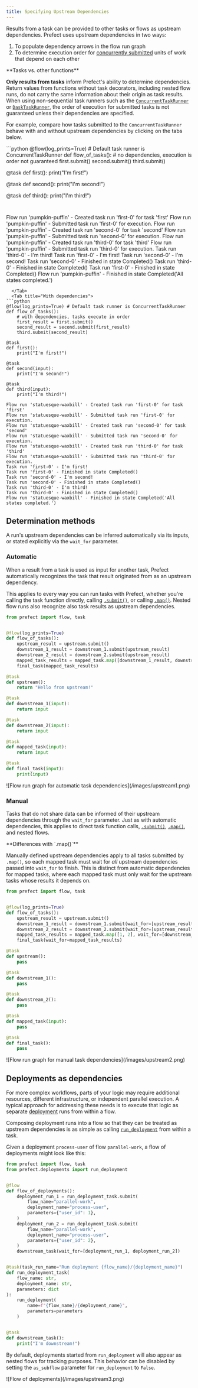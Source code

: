 ```yaml
---
title: Specifying Upstream Dependencies
---
```


Results from a task can be provided to other tasks or flows as upstream dependencies. Prefect uses upstream dependencies in two ways:

1.  To populate dependency arrows in the flow run graph
2.  To determine execution order for [concurrently submitted](https://docs.prefect.io/concepts/task-runners) units of work that depend on each other

<Note>
**Tasks vs. other functions**

**Only results from tasks** inform Prefect's ability to determine dependencies. Return values from functions without task decorators, including nested flow runs, do not carry the same information about their origin as task results.
</Note>
When using non-sequential task runners such as the [`ConcurrentTaskRunner`](https://docs.prefect.io/api-ref/prefect/task-runners/#prefect.task_runners.ConcurrentTaskRunner) or [`DaskTaskRunner`](https://prefecthq.github.io/prefect-dask/), the order of execution for submitted tasks is not guaranteed unless their dependencies are specified.

For example, compare how tasks submitted to the `ConcurrentTaskRunner` behave with and without upstream dependencies by clicking on the tabs below.

<Tabs>
  <Tab title="Without dependencies">
```python
@flow(log_prints=True) # Default task runner is ConcurrentTaskRunner
def flow_of_tasks():
    # no dependencies, execution is order not guaranteed
    first.submit()
    second.submit()
    third.submit()

@task
def first():
    print("I'm first!")

@task
def second():
    print("I'm second!")

@task
def third():
    print("I'm third!")

```


```
Flow run 'pumpkin-puffin' - Created task run 'first-0' for task 'first'
Flow run 'pumpkin-puffin' - Submitted task run 'first-0' for execution.
Flow run 'pumpkin-puffin' - Created task run 'second-0' for task 'second'
Flow run 'pumpkin-puffin' - Submitted task run 'second-0' for execution.
Flow run 'pumpkin-puffin' - Created task run 'third-0' for task 'third'
Flow run 'pumpkin-puffin' - Submitted task run 'third-0' for execution.
Task run 'third-0' - I'm third!
Task run 'first-0' - I'm first!
Task run 'second-0' - I'm second!
Task run 'second-0' - Finished in state Completed()
Task run 'third-0' - Finished in state Completed()
Task run 'first-0' - Finished in state Completed()
Flow run 'pumpkin-puffin' - Finished in state Completed('All states completed.')
```
  </Tab>
  <Tab title="With dependencies">
```python
@flow(log_prints=True) # Default task runner is ConcurrentTaskRunner
def flow_of_tasks():
    # with dependencies, tasks execute in order
    first_result = first.submit()
    second_result = second.submit(first_result)
    third.submit(second_result)

@task
def first():
    print("I'm first!")

@task
def second(input):
    print("I'm second!")

@task
def third(input):
    print("I'm third!")
```


```
Flow run 'statuesque-waxbill' - Created task run 'first-0' for task 'first'
Flow run 'statuesque-waxbill' - Submitted task run 'first-0' for execution.
Flow run 'statuesque-waxbill' - Created task run 'second-0' for task 'second'
Flow run 'statuesque-waxbill' - Submitted task run 'second-0' for execution.
Flow run 'statuesque-waxbill' - Created task run 'third-0' for task 'third'
Flow run 'statuesque-waxbill' - Submitted task run 'third-0' for execution.
Task run 'first-0' - I'm first!
Task run 'first-0' - Finished in state Completed()
Task run 'second-0' - I'm second!
Task run 'second-0' - Finished in state Completed()
Task run 'third-0' - I'm third!
Task run 'third-0' - Finished in state Completed()
Flow run 'statuesque-waxbill' - Finished in state Completed('All states completed.')
```
  </Tab>

</Tabs>




Determination methods
-----------------------------------------------------------------

A run's upstream dependencies can be inferred automatically via its inputs, or stated explicitly via the `wait_for` parameter.

### Automatic

When a result from a task is used as input for another task, Prefect automatically recognizes the task that result originated from as an upstream dependency.

This applies to every way you can run tasks with Prefect, whether you're calling the task function directly, calling [`.submit()`](https://docs.prefect.io/api-ref/prefect/tasks/#prefect.tasks.Task.submit), or calling [`.map()`](https://docs.prefect.io/api-ref/prefect/tasks/#prefect.tasks.Task.map). 
Nested flow runs also recognize also task results as upstream dependencies.

```python
from prefect import flow, task


@flow(log_prints=True)
def flow_of_tasks():
    upstream_result = upstream.submit()
    downstream_1_result = downstream_1.submit(upstream_result)
    downstream_2_result = downstream_2.submit(upstream_result)
    mapped_task_results = mapped_task.map([downstream_1_result, downstream_2_result])
    final_task(mapped_task_results)

@task
def upstream():
    return "Hello from upstream!"

@task
def downstream_1(input):
    return input

@task
def downstream_2(input):
    return input

@task
def mapped_task(input):
    return input

@task
def final_task(input):
    print(input)

```


<Frame caption="Flow run graph displaying inferred dependencies with the 'Dependency grid' layout selected">![Flow run graph for automatic task dependencies](/images/upstream1.png)</Frame>



### Manual

Tasks that do not share data can be informed of their upstream dependencies through the `wait_for` parameter. Just as with automatic dependencies, this applies to direct task function calls, [`.submit()`](https://docs.prefect.io/api-ref/prefect/tasks/#prefect.tasks.Task.submit), [`.map()`](https://docs.prefect.io/api-ref/prefect/tasks/#prefect.tasks.Task.map), and nested flows.

<Warning>
**Differences with `.map()`**

Manually defined upstream dependencies apply to all tasks submitted by `.map()`, so each mapped task must wait for _all_ upstream dependencies passed into `wait_for` to finish. This is distinct from automatic dependencies for mapped tasks, where each mapped task must only wait for the upstream tasks whose results it depends on.
</Warning>

```python
from prefect import flow, task


@flow(log_prints=True)
def flow_of_tasks():
    upstream_result = upstream.submit()
    downstream_1_result = downstream_1.submit(wait_for=[upstream_result])
    downstream_2_result = downstream_2.submit(wait_for=[upstream_result])
    mapped_task_results = mapped_task.map([1, 2], wait_for=[downstream_1_result, downstream_2_result])
    final_task(wait_for=mapped_task_results)

@task
def upstream():
    pass

@task
def downstream_1():
    pass

@task
def downstream_2():
    pass

@task
def mapped_task(input):
    pass

@task
def final_task():
    pass

```


<Frame caption="Flow run graph displaying manual dependencies with the 'Dependency grid' layout selected">![Flow run graph for manual task dependencies](/images/upstream2.png)</Frame>


Deployments as dependencies
-----------------------------------------------------------------------------

For more complex workflows, parts of your logic may require additional resources, different infrastructure, or independent parallel execution. A typical approach for addressing these needs is to execute that logic as separate [deployment](https://docs.prefect.io/concepts/deployments) runs from within a flow.

Composing deployment runs into a flow so that they can be treated as upstream dependencies is as simple as calling [`run_deployment`](https://docs.prefect.io/api-ref/prefect/deployments/deployments/#prefect.deployments.deployments.run_deployment) from within a task.

Given a deployment `process-user` of flow `parallel-work`, a flow of deployments might look like this:

```python
from prefect import flow, task
from prefect.deployments import run_deployment


@flow
def flow_of_deployments():
    deployment_run_1 = run_deployment_task.submit(
        flow_name="parallel-work",
        deployment_name="process-user",
        parameters={"user_id": 1},
    )
    deployment_run_2 = run_deployment_task.submit(
        flow_name="parallel-work",
        deployment_name="process-user",
        parameters={"user_id": 2},
    )
    downstream_task(wait_for=[deployment_run_1, deployment_run_2])


@task(task_run_name="Run deployment {flow_name}/{deployment_name}")
def run_deployment_task(
    flow_name: str,
    deployment_name: str,
    parameters: dict
):
    run_deployment(
        name=f"{flow_name}/{deployment_name}",
        parameters=parameters
    )


@task
def downstream_task():
    print("I'm downstream!")

```


By default, deployments started from `run_deployment` will also appear as nested flows for tracking purposes. This behavior can be disabled by setting the `as_subflow` parameter for `run_deployment` to `False`.

<Frame caption="Flow run graph displaying deployments as dependencies with the 'Dependency grid' layout selected">![Flow of deployments](/images/upstream3.png)</Frame>

